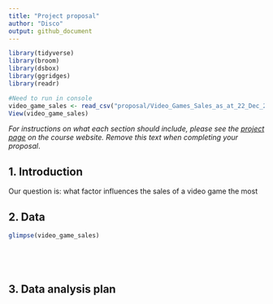 ```yaml
---
title: "Project proposal"
author: "Disco"
output: github_document
---
```


```r
library(tidyverse)
library(broom)
library(dsbox)
library(ggridges)
library(readr)
```

```r
#Need to run in console
video_game_sales <- read_csv("proposal/Video_Games_Sales_as_at_22_Dec_2016.csv")
View(video_game_sales)
```
*For instructions on what each section should include, please see the [project page](https://idsed.digital/assessments/project/#proposal) on the course website. Remove this text when completing your proposal*.

## 1. Introduction

Our question is:
what factor influences the sales of a video game the most

## 2. Data
```r
glimpse(video_game_sales)
```

```r


```

```r


```

```r


```

```r


```
## 3. Data analysis plan




